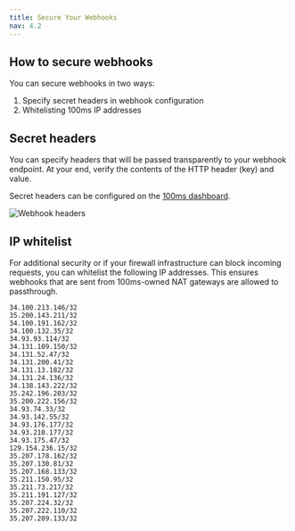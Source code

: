 ```yaml
---
title: Secure Your Webhooks
nav: 4.2
---
```


## How to secure webhooks

You can secure webhooks in two ways:

1. Specify secret headers in webhook configuration
1. Whitelisting 100ms IP addresses

## Secret headers

You can specify headers that will be passed transparently to your webhook endpoint. At your end, verify the contents of the HTTP header (key) and value.

Secret headers can be configured on the [100ms dashboard](https://dashboard.100ms.live/developer).

![Webhook headers](/docs/v2/webhook-headers.png)

## IP whitelist

For additional security or if your firewall infrastructure can block incoming requests, you can whitelist the following IP addresses. This ensures webhooks that are sent from 100ms-owned NAT gateways are allowed to passthrough.

```
34.100.213.146/32
35.200.143.211/32
34.100.191.162/32
34.100.132.35/32
34.93.93.114/32
34.131.109.150/32
34.131.52.47/32
34.131.200.41/32
34.131.13.182/32
34.131.24.136/32
34.138.143.222/32
35.242.196.203/32
35.200.222.156/32
34.93.74.33/32
34.93.142.55/32
34.93.176.177/32
34.93.210.177/32
34.93.175.47/32
129.154.236.15/32
35.207.178.162/32
35.207.130.81/32
35.207.168.133/32
35.211.150.95/32
35.211.73.217/32
35.211.191.127/32
35.207.224.32/32
35.207.222.110/32
35.207.209.133/32
```
